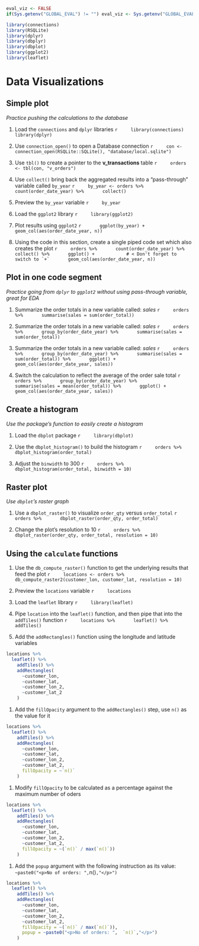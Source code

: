 ```r
eval_viz <- FALSE
if(Sys.getenv("GLOBAL_EVAL") != "") eval_viz <- Sys.getenv("GLOBAL_EVAL")
```

```r
library(connections)
library(RSQLite)
library(dplyr)
library(dbplyr)
library(dbplot)
library(ggplot2)
library(leaflet)
```


# Data Visualizations

## Simple plot
*Practice pushing the calculations to the database*

1. Load the `connections` and `dplyr` libraries
    ```r
    library(connections)
    library(dplyr)
    ```

1. Use `connection_open()` to open a Database connection
    ```r
    con <- connection_open(RSQLite::SQLite(), "database/local.sqlite")
    ```

1. Use `tbl()` to create a pointer to the **v_transactions** table
    ```r
    orders <- tbl(con, "v_orders")
    ```

1. Use `collect()` bring back the aggregated results into a "pass-through" variable called `by_year`
    ```r
    by_year <- orders %>%
      count(order_date_year) %>%
      collect()
    ```

1. Preview the `by_year` variable
    ```r
    by_year
    ```

1. Load the `ggplot2` library
    ```r
    library(ggplot2)
    ```


1. Plot results using `ggplot2`
    ```r
      ggplot(by_year) +
      geom_col(aes(order_date_year, n)) 
    ```

1. Using the code in this section, create a single piped code set which also creates the plot
    ```r
    orders %>%
      count(order_date_year) %>%
      collect() %>%
      ggplot() +            # < Don't forget to switch to `+`
      geom_col(aes(order_date_year, n)) 
    ```

## Plot in one code segment
*Practice going from `dplyr` to `ggplot2` without using pass-through variable, great for EDA*

1. Summarize the order totals in a new variable called: *sales*
    ```r
    orders %>%
      summarise(sales = sum(order_total))
    ```

1. Summarize the order totals in a new variable called: *sales*
    ```r
    orders %>%
      group_by(order_date_year) %>%
      summarise(sales = sum(order_total))
    ```
    
1. Summarize the order totals in a new variable called: *sales*
    ```r
    orders %>%
      group_by(order_date_year) %>%
      summarise(sales = sum(order_total)) %>%
      ggplot() +
      geom_col(aes(order_date_year, sales))
    ```

1. Switch the calculation to reflect the average of the order sale total
    ```r
    orders %>%
      group_by(order_date_year) %>%
      summarise(sales = mean(order_total)) %>%
      ggplot() +
      geom_col(aes(order_date_year, sales))
    ```

## Create a histogram
*Use the package's function to easily create a histogram*

1. Load the `dbplot` package
    ```r
    library(dbplot)
    ```


1. Use the `dbplot_histogram()` to build the histogram
    ```r
    orders %>%
      dbplot_histogram(order_total)
    ```


2. Adjust the `binwidth` to 300
    ```r
    orders %>%
      dbplot_histogram(order_total, binwidth = 10)
    ```

## Raster plot
*Use `dbplot`'s raster graph*

1. Use a `dbplot_raster()` to visualize `order_qty` versus `order_total`
    ```r
    orders %>%
      dbplot_raster(order_qty, order_total)
    ```

1. Change the plot's resolution to 10
    ```r
    orders %>%
      dbplot_raster(order_qty, order_total, resolution = 10)
    ```

## Using the `calculate` functions

1. Use the `db_compute_raster()` function to get the underlying results that feed the plot
    ```r
    locations <- orders %>%
      db_compute_raster2(customer_lon, customer_lat, resolution = 10)
    ```

1. Preview the `locations` variable
    ```r
    locations
    ```

1. Load the `leaflet` library
    ```r
    library(leaflet)
    ```

1. Pipe `location` into the `leaflet()` function, and then pipe that into the `addTiles()` function
    ```r
    locations %>%
      leaflet() %>% 
        addTiles() 
    ```

1. Add the `addRectangles()` function using the longitude and latitude variables 
```r
locations %>%
  leaflet() %>% 
    addTiles() %>%
    addRectangles(
      ~customer_lon, 
      ~customer_lat, 
      ~customer_lon_2,
      ~customer_lat_2
    )
```

1. Add the `fillOpacity` argument to the `addRectangles()` step, use ``n()`` as the value for it
```r
locations %>%
  leaflet() %>% 
    addTiles() %>%
    addRectangles(
      ~customer_lon, 
      ~customer_lat, 
      ~customer_lon_2,
      ~customer_lat_2,
      fillOpacity = ~`n()`
    )
```

1. Modify `fillOpacity` to be calculated as a percentage against the maximum number of oders
```r
locations %>%
  leaflet() %>% 
    addTiles() %>%
    addRectangles(
      ~customer_lon, 
      ~customer_lat, 
      ~customer_lon_2,
      ~customer_lat_2,
      fillOpacity = ~(`n()` / max(`n()`))
    )
```

1. Add the `popup` argument with the following instruction as its value: `~paste0("<p>No of orders: ",  `n()`,"</p>")`
```r
locations %>%
  leaflet() %>% 
    addTiles() %>%
    addRectangles(
      ~customer_lon, 
      ~customer_lat, 
      ~customer_lon_2,
      ~customer_lat_2,
      fillOpacity = ~(`n()` / max(`n()`)),
      popup = ~paste0("<p>No of orders: ",  `n()`,"</p>")
    )
```

